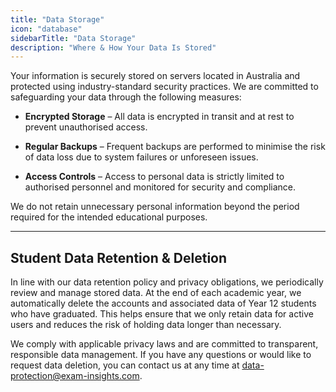 ```yaml
---
title: "Data Storage"
icon: "database"
sidebarTitle: "Data Storage"
description: "Where & How Your Data Is Stored"
---
```


Your information is securely stored on servers located in Australia and protected using industry-standard security practices. We are committed to safeguarding your data through the following measures:

* **Encrypted Storage** – All data is encrypted in transit and at rest to prevent unauthorised access.

* **Regular Backups** – Frequent backups are performed to minimise the risk of data loss due to system failures or unforeseen issues.

* **Access Controls** – Access to personal data is strictly limited to authorised personnel and monitored for security and compliance.

We do not retain unnecessary personal information beyond the period required for the intended educational purposes.

---

## Student Data Retention & Deletion

In line with our data retention policy and privacy obligations, we periodically review and manage stored data. At the end of each academic year, we automatically delete the accounts and associated data of Year 12 students who have graduated. This helps ensure that we only retain data for active users and reduces the risk of holding data longer than necessary.

We comply with applicable privacy laws and are committed to transparent, responsible data management. If you have any questions or would like to request data deletion, you can contact us at any time at [data-protection@exam-insights.com](mailto:data-protection@exam-insights.com).